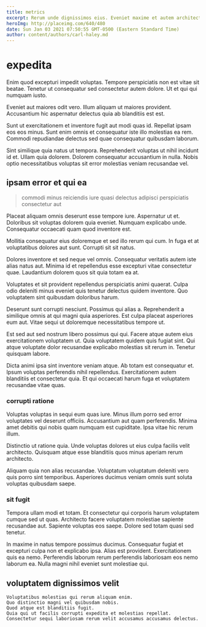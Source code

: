 ```yaml
---
title: metrics
excerpt: Rerum unde dignissimos eius. Eveniet maxime et autem architecto nostrum dolorem debitis magni minus. Distinctio autem natus. Nihil distinctio omnis autem.
heroImg: http://placeimg.com/640/480
date: Sun Jan 03 2021 07:50:55 GMT-0500 (Eastern Standard Time)
author: content/authors/carl-haley.md
---
```

# expedita

Enim quod excepturi impedit voluptas. Tempore perspiciatis non est vitae sit beatae. Tenetur ut consequatur sed consectetur autem dolore. Ut et qui qui numquam iusto.
  
Eveniet aut maiores odit vero. Illum aliquam ut maiores provident. Accusantium hic aspernatur delectus quia ab blanditiis est est.
  
Sunt ut exercitationem et inventore fugit aut modi quas id. Repellat ipsam eos eos minus. Sunt enim omnis et consequatur iste illo molestias ea rem. Commodi repudiandae delectus sed quae consequatur quibusdam laborum.
  
Sint similique quia natus ut tempora. Reprehenderit voluptas ut nihil incidunt id et. Ullam quia dolorem. Dolorem consequatur accusantium in nulla. Nobis optio necessitatibus voluptas sit error molestias veniam recusandae vel.

## ipsam error et qui ea

> commodi minus reiciendis iure quasi delectus adipisci perspiciatis consectetur aut

Placeat aliquam omnis deserunt esse tempore iure. Aspernatur ut et. Doloribus sit voluptas dolorem quia eveniet. Numquam explicabo unde. Consequatur occaecati quam quod inventore est.
  
Mollitia consequatur eius doloremque et sed illo rerum qui cum. In fuga et at voluptatibus dolores aut sunt. Corrupti sit sit natus.
  
Dolores inventore et sed neque vel omnis. Consequatur veritatis autem iste alias natus aut. Minima id et repellendus esse excepturi vitae consectetur quae. Laudantium dolorem quos sit quia totam ea at.
  
Voluptates et sit provident repellendus perspiciatis animi quaerat. Culpa odio deleniti minus eveniet quis tenetur delectus quidem inventore. Quo voluptatem sint quibusdam doloribus harum.
  
Deserunt sunt corrupti nesciunt. Possimus qui alias a. Reprehenderit a similique omnis at qui magni quia asperiores. Est culpa placeat asperiores eum aut. Vitae sequi ut doloremque necessitatibus tempore ut.
  
Est sed aut sed nostrum libero possimus qui qui. Facere atque autem eius exercitationem voluptatem ut. Quia voluptatem quidem quis fugiat sint. Qui atque voluptate dolor recusandae explicabo molestias sit rerum in. Tenetur quisquam labore.
  
Dicta animi ipsa sint inventore veniam atque. Ab totam est consequatur et. Ipsum voluptas perferendis nihil repellendus. Exercitationem autem blanditiis et consectetur quia. Et qui occaecati harum fuga et voluptatem recusandae vitae quas.

### corrupti ratione

Voluptas voluptas in sequi eum quas iure. Minus illum porro sed error voluptates vel deserunt officiis. Accusantium aut quam perferendis. Minima amet debitis qui nobis quam numquam est cupiditate. Ipsa vitae hic rerum illum.
  
Distinctio ut ratione quia. Unde voluptas dolores ut eius culpa facilis velit architecto. Quisquam atque esse blanditiis quos minus aperiam rerum architecto.
  
Aliquam quia non alias recusandae. Voluptatum voluptatum deleniti vero quis porro sint temporibus. Asperiores ducimus veniam omnis sunt soluta voluptas quibusdam saepe.

### sit fugit

Tempora ullam modi et totam. Et consectetur qui corporis harum voluptatem cumque sed ut quas. Architecto facere voluptatem molestiae sapiente recusandae aut. Sapiente voluptas eos saepe. Dolore sed totam quasi sed tenetur.
  
In maxime in natus tempore possimus ducimus. Consequatur fugiat et excepturi culpa non et explicabo ipsa. Alias est provident. Exercitationem quis ea nemo. Perferendis laborum rerum perferendis laboriosam eos nemo laborum ea. Nulla magni nihil eveniet sunt molestiae qui.

## voluptatem dignissimos velit

```text
Voluptatibus molestias qui rerum aliquam enim.
Quo distinctio magni vel quibusdam nobis.
Quod atque est blanditiis fugit.
Quia qui ut facilis corrupti expedita et molestias repellat.
Consectetur sequi laboriosam rerum velit accusamus accusamus delectus.
```

